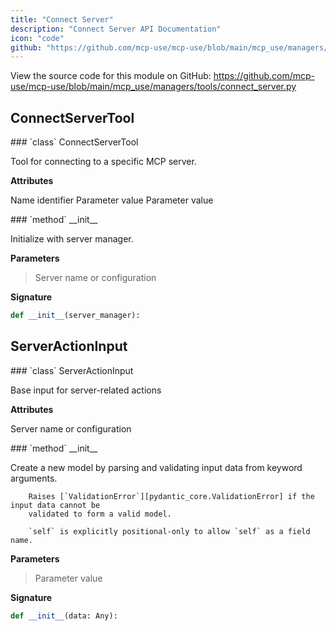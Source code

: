 ```yaml
---
title: "Connect Server"
description: "Connect Server API Documentation"
icon: "code"
github: "https://github.com/mcp-use/mcp-use/blob/main/mcp_use/managers/tools/connect_server.py"
---
```


<Callout type="info" title="Source Code">
View the source code for this module on GitHub: <a href='https://github.com/mcp-use/mcp-use/blob/main/mcp_use/managers/tools/connect_server.py' target='_blank' rel='noopener noreferrer'>https://github.com/mcp-use/mcp-use/blob/main/mcp_use/managers/tools/connect_server.py</a>
</Callout>

## ConnectServerTool

<Card type="info" img="http://localhost:3000/gradient-generator/api/random?width=800&height=50">
### `class` ConnectServerTool

Tool for connecting to a specific MCP server.

**Attributes**
>
<ParamField body="name" type="ClassVar" required="True" >   Name identifier </ParamField>
<ParamField body="description" type="ClassVar" required="True" >   Parameter value </ParamField>
<ParamField body="args_schema" type="ClassVar" required="True" >   Parameter value </ParamField>

<Card type="info" img="http://localhost:3000/gradient-generator/api/random?width=800&height=50">
### `method` __init__

Initialize with server manager.

**Parameters**
><ParamField body="server_manager" required="True" >   Server name or configuration </ParamField>

**Signature**
```python wrap
def __init__(server_manager):
```

</Card>

</Card>

## ServerActionInput

<Card type="info" img="http://localhost:3000/gradient-generator/api/random?width=800&height=50">
### `class` ServerActionInput

Base input for server-related actions

**Attributes**
>
<ParamField body="server_name" type="str" required="True" >   Server name or configuration </ParamField>

<Card type="info" img="http://localhost:3000/gradient-generator/api/random?width=800&height=50">
### `method` __init__

Create a new model by parsing and validating input data from keyword arguments.

        Raises [`ValidationError`][pydantic_core.ValidationError] if the input data cannot be
        validated to form a valid model.

        `self` is explicitly positional-only to allow `self` as a field name.

**Parameters**
><ParamField body="data" type="Any" required="True" >   Parameter value </ParamField>

**Signature**
```python wrap
def __init__(data: Any):
```

</Card>

</Card>
